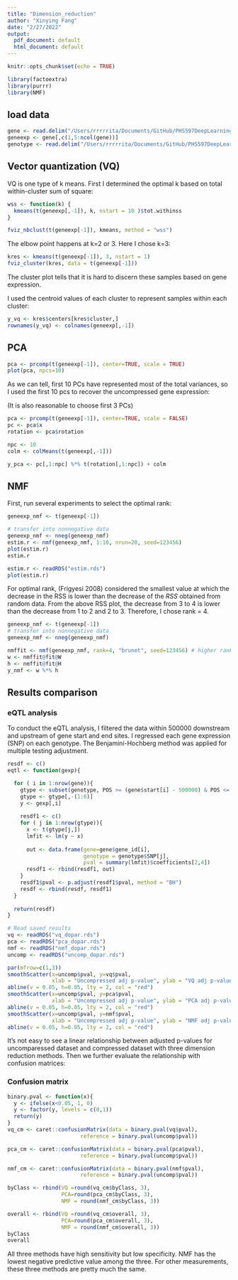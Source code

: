 ```yaml
---
title: "Dimension_reduction"
author: "Xinying Fang"
date: "2/27/2022"
output:
  pdf_document: default
  html_document: default
---
```


```r
knitr::opts_chunk$set(echo = TRUE)
```

```r
library(factoextra)
library(purrr)
library(NMF)
```

## load data

```r
gene <- read.delim("/Users/rrrrrita/Documents/GitHub/PHS597DeepLearning/gene_expression_sample/GEUVADIS_normalized_expression_chr20")
geneexp <- gene[,c(1,5:ncol(gene))]
genotype <- read.delim("/Users/rrrrrita/Documents/GitHub/PHS597DeepLearning/gene_expression_sample/GEUVADIS_chr20_processed.traw")

```


## Vector quantization (VQ) 

VQ is one type of k means. First I determined the optimal k based on total within-cluster sum of square: 

```r
wss <- function(k) {
  kmeans(t(geneexp[,-1]), k, nstart = 10 )$tot.withinss
}

fviz_nbclust(t(geneexp[-1]), kmeans, method = "wss")
```

The elbow point happens at k=2 or 3. Here I chose k=3:

```r
kres <- kmeans(t(geneexp[-1]), 3, nstart = 1)
fviz_cluster(kres, data = t(geneexp[-1]))
```

The cluster plot tells that it is hard to discern these samples based on gene expression.

I used the centroid values of each cluster to represent samples within each cluster:

```r
y_vq <- kres$centers[kres$cluster,]
rownames(y_vq) <- colnames(geneexp[,-1])
```

## PCA

```r
pca <- prcomp(t(geneexp[-1]), center=TRUE, scale = TRUE)
plot(pca, npcs=10)
```

As we can tell, first 10 PCs have represented most of the total variances, so I used the first 10 pcs to recover the uncompressed gene expression:

(It is also reasonable to choose first 3 PCs)

```r
pca <- prcomp(t(geneexp[-1]), center=TRUE, scale = FALSE)
pc <- pca$x
rotation <- pca$rotation

npc <- 10
colm <- colMeans(t(geneexp[,-1]))

y_pca <- pc[,1:npc] %*% t(rotation[,1:npc]) + colm
```


## NMF 

First, run several experiments to select the optimal rank:

```r
geneexp_nmf <- t(geneexp[-1])

# transfer into nonnegative data
geneexp_nmf <- nneg(geneexp_nmf)
estim.r <- nmf(geneexp_nmf, 1:10, nrun=20, seed=123456)
plot(estim.r)
estim.r
```

```r
estim.r <- readRDS("estim.rds")
plot(estim.r)
```
For optimal rank, (Frigyesi 2008) considered the smallest value at which the decrease in the
RSS is lower than the decrease of the *RSS* obtained from random data. From the above RSS plot, the decrease from 3 to 4 is lower than the decrease from 1 to 2 and 2 to 3. Therefore, I chose rank = 4. 

```r
geneexp_nmf <- t(geneexp[-1])
# transfer into nonnegative data
geneexp_nmf <- nneg(geneexp_nmf)

nmffit <- nmf(geneexp_nmf, rank=4, "brunet", seed=123456) # higher rank -> better results
w <- nmffit@fit@W
h <- nmffit@fit@H
y_nmf <- w %*% h

```

## Results comparison

### eQTL analysis

To conduct the eQTL analysis, I filtered the data within 500000 downstream and upstream of gene start and end sites. I regressed each gene expression (SNP) on each genotype. The Benjamini-Hochberg method was applied for multiple testing adjustment.

```r
resdf <- c()
eqtl <- function(gexp){

  for ( i in 1:nrow(gene)){
    gtype <- subset(genotype, POS >= (gene$start[i] - 500000) & POS <= (gene$end[i] + 500000))
    gtype <- gtype[,-(1:6)]
    y <- gexp[,i]
    
    resdf1 <- c()
    for ( j in 1:nrow(gtype)){
      x <- t(gtype[j,])
      lmfit <- lm(y ~ x)
      
      out <- data.frame(gene=gene$gene_id[i],
                        genotype = genotype$SNP[j],
                        pval = summary(lmfit)$coefficients[2,4])
      resdf1 <- rbind(resdf1, out)
    }
    resdf1$pval <- p.adjust(resdf1$pval, method = "BH")
    resdf <- rbind(resdf, resdf1)
  }
  
  return(resdf)
}

```



```r
# Read saved results
vq <- readRDS("vq_dopar.rds")
pca <- readRDS("pca_dopar.rds")
nmf <- readRDS("nmf_dopar.rds")
uncomp <- readRDS("uncomp_dopar.rds")

```

```r
par(mfrow=c(1,3))
smoothScatter(x=uncomp$pval, y=vq$pval,
              xlab = "Uncompressed adj p-value", ylab = "VQ adj p-value") 
abline(v = 0.05, h=0.05, lty = 2, col = "red")
smoothScatter(x=uncomp$pval, y=pca$pval, 
              xlab = "Uncompressed adj p-value", ylab = "PCA adj p-value")
abline(v = 0.05, h=0.05, lty = 2, col = "red")
smoothScatter(x=uncomp$pval, y=nmf$pval, 
              xlab = "Uncompressed adj p-value", ylab = "NMF adj p-value")
abline(v = 0.05, h=0.05, lty = 2, col = "red")
```

It's not easy to see a linear relationship between adjusted p-values for uncomparessed dataset and compressed dataset with three dimension reduction methods. Then we further evaluate the relationship with confusion matrices:

### Confusion matrix

```r
binary.pval <- function(x){
  y <- ifelse(x<0.05, 1, 0)
  y <- factor(y, levels = c(0,1))
  return(y)
}
vq_cm <- caret::confusionMatrix(data = binary.pval(vq$pval),
                       reference = binary.pval(uncomp$pval))

pca_cm <- caret::confusionMatrix(data = binary.pval(pca$pval),
                       reference = binary.pval(uncomp$pval))

nmf_cm <- caret::confusionMatrix(data = binary.pval(nmf$pval),
                       reference = binary.pval(uncomp$pval))
```


```r
byClass <- rbind(VQ =round(vq_cm$byClass, 3), 
                 PCA=round(pca_cm$byClass, 3),
                 NMF = round(nmf_cm$byClass, 3))

overall <- rbind(VQ =round(vq_cm$overall, 3), 
                 PCA=round(pca_cm$overall, 3),
                 NMF = round(nmf_cm$overall, 3))
byClass 
overall

```

All three methods have high sensitivity but low specificity. NMF has the lowest negative predictive value among the three. For other measurements, these three methods are pretty much the same.





